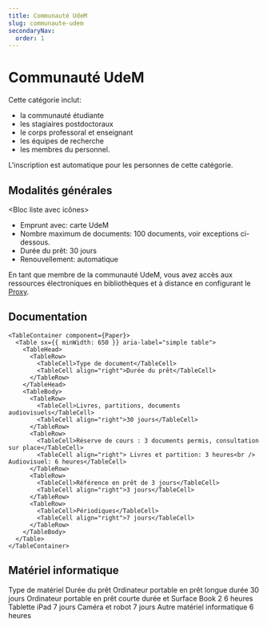 ```yaml
---
title: Communauté UdeM
slug: communaute-udem
secondaryNav:
  order: 1
---
```



# Communauté UdeM

Cette catégorie inclut:

- la communauté étudiante
- les stagiaires postdoctoraux
- le corps professoral et enseignant
- les équipes de recherche
- les membres du personnel.

L'inscription est automatique pour les personnes de cette catégorie.

## Modalités générales

<Bloc liste avec icônes>

- Emprunt avec: carte UdeM
- Nombre maximum de documents: 100 documents, voir exceptions ci-dessous.
- Durée du prêt: 30 jours
- Renouvellement: automatique

</Bloc>

En tant que membre de la communauté UdeM, vous avez accès aux ressources électroniques en bibliothèques et à distance en configurant le [Proxy](https://studio.bib.umontreal.ca/informatique/proxy).

## Documentation

    <TableContainer component={Paper}>
      <Table sx={{ minWidth: 650 }} aria-label="simple table">
        <TableHead>
          <TableRow>
            <TableCell>Type de document</TableCell>
            <TableCell align="right">Durée du prêt</TableCell>
          </TableRow>
        </TableHead>
        <TableBody>
          <TableRow>
            <TableCell>Livres, partitions, documents audiovisuels</TableCell>
            <TableCell align="right">30 jours</TableCell>
          </TableRow>
          <TableRow>
            <TableCell>Réserve de cours : 3 documents permis, consultation sur place</TableCell>
            <TableCell align="right"> Livres et partition: 3 heures<br /> Audiovisuel: 6 heures</TableCell>
          </TableRow>
          <TableRow>
            <TableCell>Référence en prêt de 3 jours</TableCell>
            <TableCell align="right">3 jours</TableCell>
          </TableRow>
          <TableRow>
            <TableCell>Périodiques</TableCell>
            <TableCell align="right">7 jours</TableCell>
          </TableRow>
        </TableBody>
      </Table>
    </TableContainer>

## Matériel informatique

  <TableContainer component={Paper}>
      <Table sx={{ minWidth: 650 }} aria-label="equipment loan duration table">
        <TableHead>
          <TableRow>
            <TableCell>Type de matériel</TableCell>
            <TableCell align="right">Durée du prêt</TableCell>
          </TableRow>
        </TableHead>
        <TableBody>
          <TableRow>
            <TableCell>Ordinateur portable en prêt longue durée</TableCell>
            <TableCell align="right">30 jours</TableCell>
          </TableRow>
          <TableRow>
            <TableCell>Ordinateur portable en prêt courte durée et Surface Book 2</TableCell>
            <TableCell align="right">6 heures</TableCell>
          </TableRow>
          <TableRow>
            <TableCell>Tablette iPad</TableCell>
            <TableCell align="right">7 jours</TableCell>
          </TableRow>
          <TableRow>
            <TableCell>Caméra et robot</TableCell>
            <TableCell align="right">7 jours</TableCell>
          </TableRow>
          <TableRow>
            <TableCell>Autre matériel informatique</TableCell>
            <TableCell align="right">6 heures</TableCell>
          </TableRow>
        </TableBody>
      </Table>
    </TableContainer>